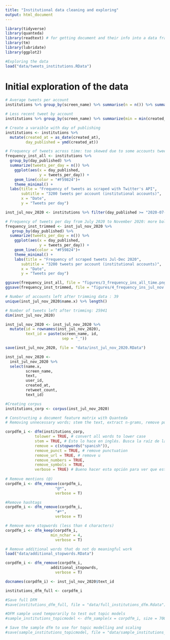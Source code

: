 ```yaml
---
title: "Institutional data cleaning and exploring"
output: html_document
---
```


```r

library(tidyverse)
library(quanteda)
library(readtext) # for getting document and their info into a data frame 
library(tm)
library(lubridate)
library(ggplot2)

#Exploring the data 
load("data/tweets_institutions.RData")
```

# Initial exploration of the data 
```r



# Average tweets per account 
institutions %>% group_by(screen_name) %>% summarise(n = n()) %>% summarise(avg_tweets = mean(n))

# Less recent tweet by account 
institutions %>% group_by(screen_name) %>% summarize(min = min(created_at)) %>% arrange(desc(min))

# Create a varaible with day of publishing
institutions <- institutions %>% 
  mutate(created_at = as_date(created_at),
         day_published = ymd(created_at)) 

# Frequency of tweets across time: too skewed due to some accounts tweeting too little
frequency_inst_all <- institutions %>% 
  group_by(day_published) %>% 
  summarize(tweets_per_day = n()) %>% 
    ggplot(aes(x = day_published,
               y = tweets_per_day)) +
    geom_line(color = "#F59824")+
    theme_minimal() +
  labs(title = "Frequency of tweets as scraped with Twitter's API", 
       subtitle = "3200 tweets per account (institutional accounts)", 
       x = "Date",
       y = "Tweets per day")

inst_jul_nov_2020 <- institutions %>% filter(day_published >= "2020-07-01")    

# Frequency of tweets per day from July 2020 to November 2020: more balanced
frequency_inst_trimmed <- inst_jul_nov_2020 %>% 
   group_by(day_published) %>% 
  summarize(tweets_per_day = n()) %>% 
    ggplot(aes(x = day_published,
               y = tweets_per_day)) +
    geom_line(color = "#F59824")+
    theme_minimal() +
    labs(title = "Frequency of scraped tweets Jul-Dec 2020",
       subtitle = "3200 tweets per account (institutional accounts)",
       x = "Date", 
       y = "Tweets per day")

ggsave(frequency_inst_all, file = "figures/3_frequency_ins_all_time.png")
ggsave(frequency_inst_trimmed, file = "figures/4_frequency_ins_jul_nov.png")

# Number of accounts left after trimming data : 39 
unique(inst_jul_nov_2020$name.x) %>% length()

# Number of tweets left after trimming: 25941 
dim(inst_jul_nov_2020)
```

```r

inst_jul_nov_2020 <- inst_jul_nov_2020 %>% 
  mutate(id = rownames(inst_jul_nov_2020),
         text_id = paste(screen_name, id,
                         sep = "_"))

save(inst_jul_nov_2020, file = "data/inst_jul_nov_2020.RData")

```

```r

inst_jul_nov_2020 <- 
  inst_jul_nov_2020 %>% 
  select(name.x, 
         screen_name, 
         text,
         user_id, 
         created_at, 
         retweet_count,
         text_id)

#Creating corpus
institutions_corp <- corpus(inst_jul_nov_2020)
```

```r
# Constructing a document feature matrix with Quanteda 
# Removing unnecessary words; stem the text, extract n-grams, remove punctuation, keep Twitter features…

corpdfm_i <- dfm(institutions_corp, 
             tolower = TRUE, # convert all words to lower case 
             stem = TRUE, # Esto lo hace en inglés. Busca la raíz de la palabra. Va a tocar hacerlo aparte... 
             remove = c(stopwords("spanish")),
             remove_punct = TRUE, # remove punctuation
             remove_url = TRUE, # remove u
             remove_numbers = TRUE,
             remove_symbols = TRUE,
             verbose = TRUE) # Bueno hacer esta opción para ver que está haciendo el dfm.
             
# Remove mentions (@)
corpdfm_i <- dfm_remove(corpdfm_i,
                      "@*",
                      verbose = T)

#Remove hashtags         
corpdfm_i <- dfm_remove(corpdfm_i,
                      "#*",
                      verbose = T)

# Remove more stopwords (less than 4 characters)
corpdfm_i <- dfm_keep(corpdfm_i,
                    min_nchar = 4,
                      verbose = T)

# Remove additional words that do not do meaningful work 
load("data/additional_stopwords.RData")

corpdfm_i <- dfm_remove(corpdfm_i,
                    additional_stopowrds,
                      verbose = T)

docnames(corpdfm_i) <- inst_jul_nov_2020$text_id

institutions_dfm_full <- corpdfm_i

#Save full DFM 
#save(institutions_dfm_full, file = "data/full_institutions_dfm.Rdata")

#DFM sample used temporarily to test out topic models
#sample_institutions_topicmodel <- dfm_sample(x = corpdfm_i, size = 7000, margin = "documents")

# Save the sample dfm to use for topic modelling and scaling 
#save(sample_institutions_topicmodel, file = "data/sample_institutions_topicmodel.RData")

```